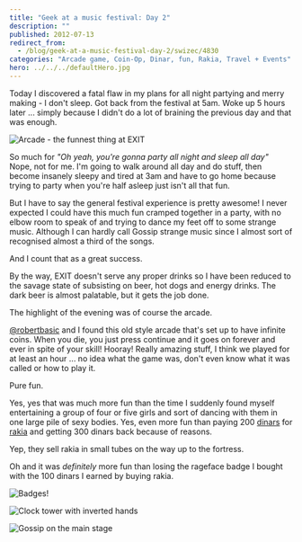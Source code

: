 ```yaml
---
title: "Geek at a music festival: Day 2"
description: ""
published: 2012-07-13
redirect_from:
  - /blog/geek-at-a-music-festival-day-2/swizec/4830
categories: "Arcade game, Coin-Op, Dinar, fun, Rakia, Travel + Events"
hero: ../../../defaultHero.jpg
---
```


Today I discovered a fatal flaw in my plans for all night partying and merry making - I don't sleep. Got back from the festival at 5am. Woke up 5 hours later ... simply because I didn't do a lot of braining the previous day and that was enough.

![Arcade - the funnest thing at EXIT](https://swizec.com/wp-content/uploads/2012/07/photo1-e1342179158689-764x1024.jpg "Arcade - the funnest thing at EXIT")

So much for _"Oh yeah, you're gonna party all night and sleep all day"_ Nope, not for me. I'm going to walk around all day and do stuff, then become insanely sleepy and tired at 3am and have to go home because trying to party when you're half asleep just isn't all that fun.

But I have to say the general festival experience is pretty awesome! I never expected I could have this much fun cramped together in a party, with no elbow room to speak of and trying to dance my feet off to some strange music. Although I can hardly call Gossip strange music since I almost sort of recognised almost a third of the songs.

And I count that as a great success.

By the way, EXIT doesn't serve any proper drinks so I have been reduced to the savage state of subsisting on beer, hot dogs and energy drinks. The dark beer is almost palatable, but it gets the job done.

The highlight of the evening was of course the arcade.

[@robertbasic](http://twitter.com/robertbasic) and I found this old style arcade that's set up to have infinite coins. When you die, you just press continue and it goes on forever and ever in spite of your skill! Hooray! Really amazing stuff, I think we played for at least an hour ... no idea what the game was, don't even know what it was called or how to play it.

Pure fun.

Yes, yes that was much more fun than the time I suddenly found myself entertaining a group of four or five girls and sort of dancing with them in one large pile of sexy bodies. Yes, even more fun than paying 200 [dinars](http://en.wikipedia.org/wiki/Dinar "Dinar") for [rakia](http://en.wikipedia.org/wiki/Rakia "Rakia") and getting 300 dinars back because of reasons.

Yep, they sell rakia in small tubes on the way up to the fortress.

Oh and it was _definitely_ more fun than losing the rageface badge I bought with the 100 dinars I earned by buying rakia.

![Badges!](https://swizec.com/wp-content/uploads/2012/07/photo-2-e1342179272780-764x1024.jpg "Badges!")

![Clock tower with inverted hands](https://swizec.com/wp-content/uploads/2012/07/photo-11-e1342179362322-1024x764.jpg "Clock tower with inverted hands")

![Gossip on the main stage](https://swizec.com/wp-content/uploads/2012/07/photo-3-1024x764.jpg "Gossip on the main stage")

